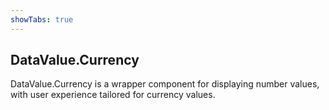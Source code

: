 ```yaml
---
showTabs: true
---
```


## DataValue.Currency

DataValue.Currency is a wrapper component for displaying number values, with user experience tailored for currency values.
